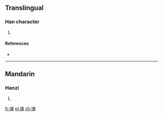 ==Translingual==

===Han character===
{{Han char|rn=60|rad=彳|as=09|sn=12|four=|canj=竹人木田火 (HODWF)|ids=⿰[[彳]][[柬]]}}

# {{defn|Han|sort=彳09}}

====References====
* {{Han ref|kx=0370.051|dkj=10143|hdz=20832.031|uh=5F9A|ud=24474}}

----

==Mandarin==

===Hanzi===
{{cmn-hanzi|pin=[[dōng]] ([[dong1]])|wg=tung<sup>1</sup>}}

# {{defn|lang=cmn|sort=彳09}}

[[fr:徚]]
[[pl:徚]]
[[zh:徚]]
